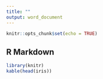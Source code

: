 ```yaml
---
title: ""
output: word_document
---
```


```r
knitr::opts_chunk$set(echo = TRUE)
```

## R Markdown

```r
library(knitr)
kable(head(iris))
```
